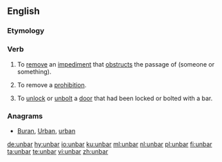 ==English==

===Etymology===
{{prefix|un|bar|lang=en}}

===Verb===
{{en-verb|unbarr|ed}}
# {{context|transitive|lang=en}} To [[remove]] an [[impediment]] that [[obstruct]]s the passage of (someone or something).
# {{context|transitive|lang=en}} To remove a [[prohibition]].
# {{context|transitive|lang=en}} To [[unlock]] or [[unbolt]] a [[door]] that had been locked or bolted with a bar.

===Anagrams===
* [[Buran#English|Buran]], [[Urban#English|Urban]], [[urban#English|urban]]

[[de:unbar]]
[[hy:unbar]]
[[io:unbar]]
[[ku:unbar]]
[[ml:unbar]]
[[nl:unbar]]
[[pl:unbar]]
[[fi:unbar]]
[[ta:unbar]]
[[te:unbar]]
[[vi:unbar]]
[[zh:unbar]]